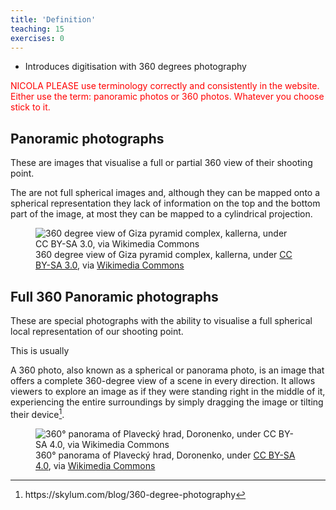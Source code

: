 ```yaml
---
title: 'Definition'
teaching: 15
exercises: 0
---
```



:::::::::::::::::::::::::::::::::::::: questions 

- Introduces digitisation with 360 degrees photography

:::::::::::::::::::::::::::::::::::::::::::::::::

<!--
::::::::::::::::::::::::::::::::::::: objectives
- Explains what is 360 Panoramas.

- Shows various scenarios where this technique can be applied to capture 360 environments.

- Shows how to capture 360 panoramas.

- Shows how to process and stitch 360 photo shooting.

- Shows How to publish 360 mono panorama.

 - Advantages and disadvantages for the use of this techniques.

::::::::::::::::::::::::::::::::::::::::::::::::
-->


<span style="color:red">
NICOLA PLEASE use terminology correctly and consistently in the website. Either use the term: panoramic photos or 360 photos. Whatever you choose stick to it.
</span>


## Panoramic photographs

These are images that visualise a full or partial 360 view of their shooting point. 

The are not full spherical images and, although they can be mapped onto a spherical representation they lack of information on the top and the bottom part of the image, at most they can be mapped to a cylindrical projection.

![360 degree view of Giza pyramid complex, kallerna, under [ CC BY-SA 3.0](https://creativecommons.org/licenses/by-sa/3.0), via [Wikimedia Commons](https://commons.wikimedia.org/wiki/File:Giza_pyramid_complex_-_360.jpg)](https://upload.wikimedia.org/wikipedia/commons/3/32/Giza_pyramid_complex_-_360.jpg)  



## Full 360 Panoramic photographs

These are special photographs with the ability to visualise  a full spherical local representation of our shooting point. 

This is usually 

A 
360 photo, also known as a spherical or panorama photo, is an image that offers a complete 360-degree view of a scene in every direction. It allows viewers to explore an image as if they were standing right in the middle of it, experiencing the entire surroundings by simply dragging the image or tilting their device[^1].


 ![360° panorama of Plavecký hrad, Doronenko, under [ CC BY-SA 4.0](https://creativecommons.org/licenses/by-sa/4.0), via [Wikimedia Commons](https://commons.wikimedia.org/wiki/File:Plaveck%C3%BD_hrad_360_panorama_06.jpg)](https://upload.wikimedia.org/wikipedia/commons/4/49/Plaveck%C3%BD_hrad_360_panorama_06.jpg) 
 
 
[^1]: https://skylum.com/blog/360-degree-photography







